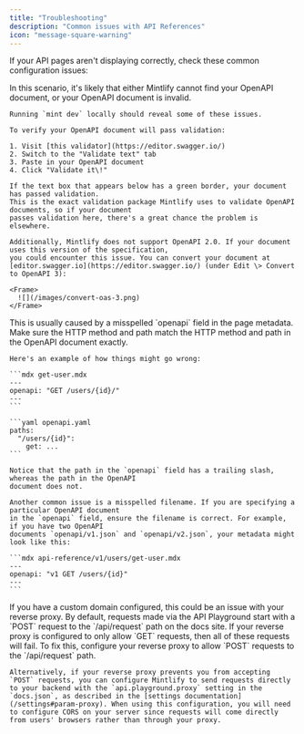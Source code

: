 ```yaml
---
title: "Troubleshooting"
description: "Common issues with API References"
icon: "message-square-warning"
---
```


If your API pages aren't displaying correctly, check these common configuration issues:

<AccordionGroup>
  <Accordion title="All of my OpenAPI pages are completely blank">
    In this scenario, it's likely that either Mintlify cannot find your OpenAPI document,
    or your OpenAPI document is invalid.

    Running `mint dev` locally should reveal some of these issues.

    To verify your OpenAPI document will pass validation:

    1. Visit [this validator](https://editor.swagger.io/)
    2. Switch to the "Validate text" tab
    3. Paste in your OpenAPI document
    4. Click "Validate it\!"

    If the text box that appears below has a green border, your document has passed validation.
    This is the exact validation package Mintlify uses to validate OpenAPI documents, so if your document
    passes validation here, there's a great chance the problem is elsewhere.

    Additionally, Mintlify does not support OpenAPI 2.0. If your document uses this version of the specification,
    you could encounter this issue. You can convert your document at [editor.swagger.io](https://editor.swagger.io/) (under Edit \> Convert to OpenAPI 3):

    <Frame>
      ![](/images/convert-oas-3.png)
    </Frame>
  </Accordion>
  <Accordion title="One of my OpenAPI pages is completely blank">
    This is usually caused by a misspelled `openapi` field in the page metadata. Make sure
    the HTTP method and path match the HTTP method and path in the OpenAPI document exactly.

    Here's an example of how things might go wrong:

    ```mdx get-user.mdx
    ---
    openapi: "GET /users/{id}/"
    ---
    ```

    ```yaml openapi.yaml
    paths:
      "/users/{id}":
        get: ...
    ```

    Notice that the path in the `openapi` field has a trailing slash, whereas the path in the OpenAPI
    document does not.

    Another common issue is a misspelled filename. If you are specifying a particular OpenAPI document
    in the `openapi` field, ensure the filename is correct. For example, if you have two OpenAPI
    documents `openapi/v1.json` and `openapi/v2.json`, your metadata might look like this:

    ```mdx api-reference/v1/users/get-user.mdx
    ---
    openapi: "v1 GET /users/{id}"
    ---
    ```
  </Accordion>
  <Accordion title="Requests from the API Playground don't work">
    If you have a custom domain configured, this could be an issue with your reverse proxy. By
    default, requests made via the API Playground start with a `POST` request to the
    `/api/request` path on the docs site. If your reverse proxy is configured to only allow `GET`
    requests, then all of these requests will fail. To fix this, configure your reverse proxy to
    allow `POST` requests to the `/api/request` path.

    Alternatively, if your reverse proxy prevents you from accepting `POST` requests, you can configure Mintlify to send requests directly to your backend with the `api.playground.proxy` setting in the `docs.json`, as described in the [settings documentation](/settings#param-proxy). When using this configuration, you will need to configure CORS on your server since requests will come directly from users' browsers rather than through your proxy.
  </Accordion>
</AccordionGroup>
